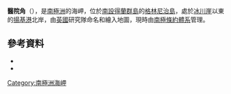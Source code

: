 {{coord|62|32|S|59|47|W|source:GNIS|display=title}}

'''醫院角'''（{{lang-en|Hospital Point}}），是[[南極洲|南極洲]]的海岬，位於[[南設得蘭群島|南設得蘭群島]]的[[格林尼治島|格林尼治島]]，處於[[冰川崖|冰川崖]]以東的[[揚基港|揚基港]]北岸，由[[英國|英國]]研究隊命名和繪入地圖，現時由[[南極條約體系|南極條約體系]]管理。

==參考資料==
*{{cite gnis | type = antarid | id = 7048| name = Hospital Point | accessdate = 2012-06-28}}
*{{usgs-gazetteer|id=7048}}

{{Antarctica-geo-stub}}
[[Category:南極洲海岬|Category:南極洲海岬]]